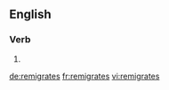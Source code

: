 ==English==

===Verb===
{{head|en|verb form}}

# {{en-third-person singular of|remigrate}}

[[de:remigrates]]
[[fr:remigrates]]
[[vi:remigrates]]